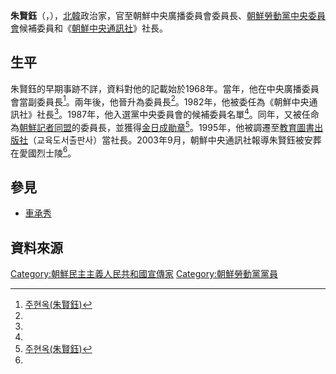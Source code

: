 {{noteTA
|G1=Country
|1=zh:北朝鮮; zh-cn:朝鲜; zh-tw:朝鮮; zh-hk:朝鮮; zh-sg:朝鲜;
}}

'''朱賢鈺'''（{{lang|ko|주현옥}}，{{bd|?||?||}}），[[北韓|北韓]]政治家，官至朝鮮中央廣播委員會委員長、[[朝鮮勞動黨中央委員會|朝鮮勞動黨中央委員會]]候補委員和《[[朝鮮中央通訊社|朝鮮中央通訊社]]》社長。

==生平==
朱賢鈺的早期事跡不詳，資料對他的記載始於1968年。當年，他在中央廣播委員會當副委員長<ref name="cybernk">[http://www.cybernk.net/infoText/InfoHumanDetail.aspx?rightType=3&SearchSubject=null&SearchSubject=null&SearchSubject=null&SearchSubject=null&SearchSubject=null&SearchSubject=null&SearchSubject=null&SearchSubject=null&SearchSubject=null&SearchSubject=null&SearchSubject=null&SearchSubject=null&SearchSubject=null&SearchSubject=null&SearchSubject=null&SearchSubject=null&SearchSubject=null&SearchSubject=null&SearchSubject=null&SearchSubject=null&SearchSubject=null&SearchSubject=null&SearchSubject=null&SearchSubject=null&SearchSubject=null&SearchSubject=null&SearchSubject=null&SearchSubject=null&SearchSubject=null&SearchAdminst=null&SearchAdminst=null&SearchAdminst=null&SearchAdminst=null&SearchAdminst=null&SearchAdminst=null&SearchAdminst=null&SearchAdminst=null&SearchAdminst=null&SearchAdminst=null&SearchAdminst=null&SearchAdminst=null&SearchAdminst=null&SearchAdminst=null&SearchAdminst=null&SearchAdminst=null&SearchAdminst=null&SearchAdminst=null&SearchAdminst=null&SearchAdminst=null&SearchAdminst=null&SearchAdminst=null&SearchAdminst=null&SearchAdminst=null&SearchAdminst=null&SearchAdminst=null&SearchAdminst=null&SearchAdminst=null&SearchAdminst=null&schword=&cp=4&mc=EJ0902&hid=EJ090200229822&direct=1&SearchSubject=null&SearchAdminst=null 주현옥(朱賢鈺)]</ref>。兩年後，他晉升為委員長<ref name="cybernk"/>。1982年，他被委任為《朝鮮中央通訊社》社長<ref name="cybernk"/>。1987年，他入選黨中央委員會的候補委員名單<ref name="cybernk"/>。同年，又被任命為[[朝鮮記者同盟|朝鮮記者同盟]]的委員長，並獲得[[金日成勛章|金日成勛章]]<ref name="daum">[http://100.daum.net/yearbook/view.do?id=66516 주현옥(朱賢鈺)]</ref>。1995年，他被調遷至[[教育圖書出版社|教育圖書出版社]]（교육도서출판사）當社長。2003年9月，朝鮮中央通訊社報導朱賢鈺被安葬在愛國烈士陵<ref name="daum"/>。

==參見==
*[[車承秀|車承秀]]

==資料來源==
{{reflist}}


[[Category:朝鮮民主主義人民共和國宣傳家|Category:朝鮮民主主義人民共和國宣傳家]]
[[Category:朝鮮勞動黨黨員|Category:朝鮮勞動黨黨員]]